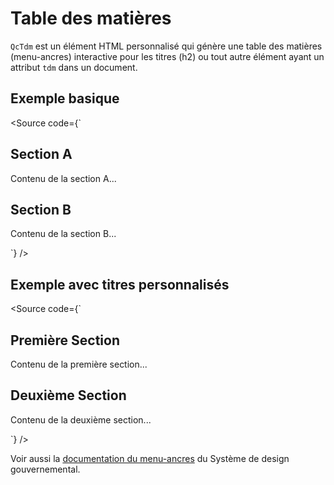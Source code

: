 
<Meta of={TdmStories} />

# Table des matières

`QcTdm` est un élément HTML personnalisé qui génère une table des matières (menu-ancres) interactive pour les titres (h2) ou tout autre élément ayant un attribut `tdm` dans un document.

## Exemple basique

<Source code={`<qc-tdm></qc-tdm>

<h2 tdm>Section A</h2>
<p>Contenu de la section A...</p>

<h2 tdm>Section B</h2>
<p>Contenu de la section B...</p>
`} />

## Exemple avec titres personnalisés

<Source code={`<qc-tdm titre="Table des Matières"></qc-tdm>

<h2 tdm tdm-titre="Première Section">Première Section</h2>
<p>Contenu de la première section...</p>

<h2 tdm tdm-titre="Deuxième Section">Deuxième Section</h2>
<p>Contenu de la deuxième section...</p>
`} />

Voir aussi la [documentation du menu-ancres](https://design.quebec.ca/design/composants/navigation/menu-ancres) du Système de design gouvernemental.

